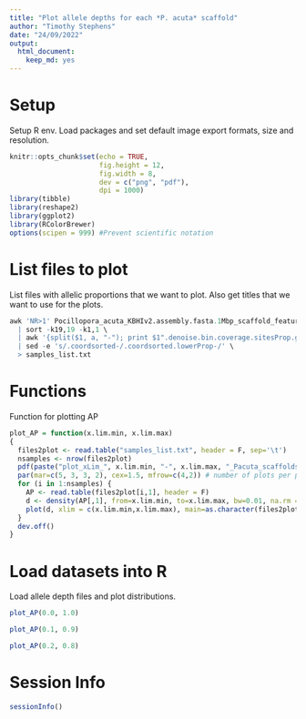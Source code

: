 ```yaml
---
title: "Plot allele depths for each *P. acuta* scaffold"
author: "Timothy Stephens"
date: "24/09/2022"
output: 
  html_document:
    keep_md: yes
---
```




# Setup

Setup R env. Load packages and set default image export formats, size and resolution.

```r
knitr::opts_chunk$set(echo = TRUE,
                      fig.height = 12, 
                      fig.width = 8, 
                      dev = c("png", "pdf"),
                      dpi = 1000)
library(tibble)
library(reshape2)
library(ggplot2)
library(RColorBrewer)
options(scipen = 999) #Prevent scientific notation
```





# List files to plot

List files with allelic proportions that we want to plot. Also get titles that we want to use for the plots.
```r
awk 'NR>1' Pocillopora_acuta_KBHIv2.assembly.fasta.1Mbp_scaffold_features.bed.lrdmodel.nQuire_results.tsv \
  | sort -k19,19 -k1,1 \
  | awk '{split($1, a, "-"); print $1".denoise.bin.coverage.sitesProp.gz\t"a[2]" ("$19")"}' \
  | sed -e 's/.coordsorted-/.coordsorted.lowerProp-/' \
  > samples_list.txt 
```





# Functions

Function for plotting AP

```r
plot_AP = function(x.lim.min, x.lim.max)
{
  files2plot <- read.table("samples_list.txt", header = F, sep='\t')
  nsamples <- nrow(files2plot)
  pdf(paste("plot_xLim_", x.lim.min, "-", x.lim.max, "_Pacuta_scaffolds_AP_combined.pdf", sep=''))
  par(mar=c(5, 3, 3, 2), cex=1.5, mfrow=c(4,2)) # number of plots per page
  for (i in 1:nsamples) {
    AP <- read.table(files2plot[i,1], header = F)
    d <- density(AP[,1], from=x.lim.min, to=x.lim.max, bw=0.01, na.rm =T)
    plot(d, xlim = c(x.lim.min,x.lim.max), main=as.character(files2plot[i,2]), col="blue", xlab = (dim(AP)[1])/2, lwd=2)
  }
  dev.off()
}
```





# Load datasets into R

Load allele depth files and plot distributions.

```r
plot_AP(0.0, 1.0)
```



```r
plot_AP(0.1, 0.9)
```



```r
plot_AP(0.2, 0.8)
```





# Session Info

```r
sessionInfo()
```
